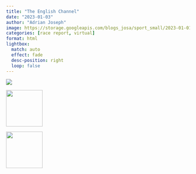 ```yaml
---
title: "The English Channel"
date: "2023-01-03"
author: "Adrian Joseph"
image: https://storage.googleapis.com/blogs_josa/sport_small/2023-01-01_THE_ENGLISH_CHANNEL/img/00.png
categories: [race report, virtual]
format: html
lightbox:
  match: auto
  effect: fade
  desc-position: right
  loop: false
---
```

![](https://storage.googleapis.com/blogs_josa/sport_small/2023-01-01_THE_ENGLISH_CHANNEL/img/00.png)






::: {layout-ncol=4}
![](https://storage.googleapis.com/blogs_josa/sport_small/2023-01-01_THE_ENGLISH_CHANNEL/img/00.png){ width="100" group="hi" }

![](https://storage.googleapis.com/blogs_josa/sport_small/2023-01-01_THE_ENGLISH_CHANNEL/img/01.png){ width="100" group="hi" }


:::
